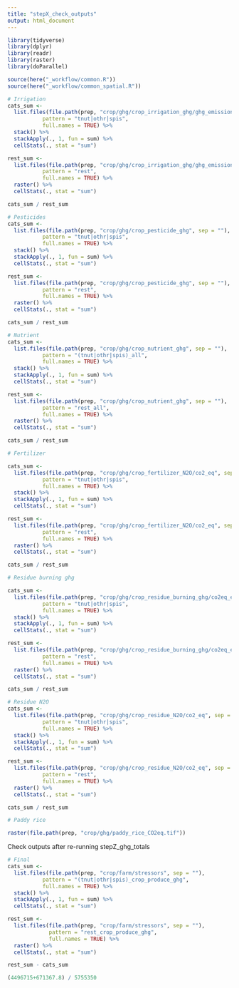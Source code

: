 ```yaml
---
title: "stepX_check_outputs"
output: html_document
---
```


```r
library(tidyverse)
library(dplyr)
library(readr)
library(raster)
library(doParallel)

source(here("_workflow/common.R"))
source(here("_workflow/common_spatial.R"))
```


```r
# Irrigation
cats_sum <- 
  list.files(file.path(prep, "crop/ghg/crop_irrigation_ghg/ghg_emissions", sep = ""),
           pattern = "tnut|othr|spis",
           full.names = TRUE) %>% 
  stack() %>% 
  stackApply(., 1, fun = sum) %>% 
  cellStats(., stat = "sum")

rest_sum <- 
  list.files(file.path(prep, "crop/ghg/crop_irrigation_ghg/ghg_emissions", sep = ""),
           pattern = "rest",
           full.names = TRUE) %>% 
  raster() %>% 
  cellStats(., stat = "sum")

cats_sum / rest_sum

# Pesticides
cats_sum <- 
  list.files(file.path(prep, "crop/ghg/crop_pesticide_ghg", sep = ""),
           pattern = "tnut|othr|spis",
           full.names = TRUE) %>% 
  stack() %>% 
  stackApply(., 1, fun = sum) %>% 
  cellStats(., stat = "sum")

rest_sum <- 
  list.files(file.path(prep, "crop/ghg/crop_pesticide_ghg", sep = ""),
           pattern = "rest",
           full.names = TRUE) %>% 
  raster() %>% 
  cellStats(., stat = "sum")

cats_sum / rest_sum

# Nutrient
cats_sum <- 
  list.files(file.path(prep, "crop/ghg/crop_nutrient_ghg", sep = ""),
           pattern = "(tnut|othr|spis)_all",
           full.names = TRUE) %>% 
  stack() %>% 
  stackApply(., 1, fun = sum) %>% 
  cellStats(., stat = "sum")

rest_sum <- 
  list.files(file.path(prep, "crop/ghg/crop_nutrient_ghg", sep = ""),
           pattern = "rest_all",
           full.names = TRUE) %>% 
  raster() %>% 
  cellStats(., stat = "sum")

cats_sum / rest_sum

# Fertilizer

cats_sum <- 
  list.files(file.path(prep, "crop/ghg/crop_fertilizer_N2O/co2_eq", sep = ""),
           pattern = "tnut|othr|spis",
           full.names = TRUE) %>% 
  stack() %>% 
  stackApply(., 1, fun = sum) %>% 
  cellStats(., stat = "sum")

rest_sum <- 
  list.files(file.path(prep, "crop/ghg/crop_fertilizer_N2O/co2_eq", sep = ""),
           pattern = "rest",
           full.names = TRUE) %>% 
  raster() %>% 
  cellStats(., stat = "sum")

cats_sum / rest_sum

# Residue burning ghg

cats_sum <- 
  list.files(file.path(prep, "crop/ghg/crop_residue_burning_ghg/co2eq_emitted", sep = ""),
           pattern = "tnut|othr|spis",
           full.names = TRUE) %>% 
  stack() %>% 
  stackApply(., 1, fun = sum) %>% 
  cellStats(., stat = "sum")

rest_sum <- 
  list.files(file.path(prep, "crop/ghg/crop_residue_burning_ghg/co2eq_emitted", sep = ""),
           pattern = "rest",
           full.names = TRUE) %>% 
  raster() %>% 
  cellStats(., stat = "sum")

cats_sum / rest_sum

# Residue N2O
cats_sum <- 
  list.files(file.path(prep, "crop/ghg/crop_residue_N2O/co2_eq", sep = ""),
           pattern = "tnut|othr|spis",
           full.names = TRUE) %>% 
  stack() %>% 
  stackApply(., 1, fun = sum) %>% 
  cellStats(., stat = "sum")

rest_sum <- 
  list.files(file.path(prep, "crop/ghg/crop_residue_N2O/co2_eq", sep = ""),
           pattern = "rest",
           full.names = TRUE) %>% 
  raster() %>% 
  cellStats(., stat = "sum")

cats_sum / rest_sum

# Paddy rice

raster(file.path(prep, "crop/ghg/paddy_rice_CO2eq.tif"))
```

Check outputs after re-running stepZ_ghg_totals
```r
# Final
cats_sum <- 
  list.files(file.path(prep, "crop/farm/stressors", sep = ""),
           pattern = "(tnut|othr|spis)_crop_produce_ghg",
           full.names = TRUE) %>% 
  stack() %>% 
  stackApply(., 1, fun = sum) %>% 
  cellStats(., stat = "sum")

rest_sum <- 
  list.files(file.path(prep, "crop/farm/stressors", sep = ""),
             pattern = "rest_crop_produce_ghg",
             full.names = TRUE) %>% 
  raster() %>% 
  cellStats(., stat = "sum")

rest_sum - cats_sum

(4496715+671367.8) / 5755350
```

